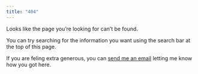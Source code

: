 ```yaml
---
title: "404"
---
```


Looks like the page you're looking for can't be found. 

You can try searching for the information you want using the search bar at the top of this page.

If you are feling extra generous, you can [send me an email](mailto:hymnstats@gmail.com) letting me know how you got here.